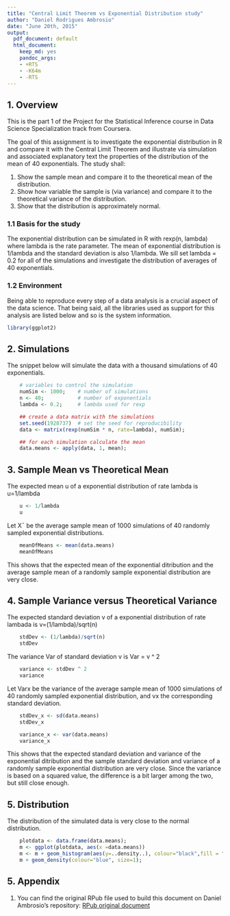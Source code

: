 ```yaml
---
title: "Central Limit Theorem vs Exponential Distribution study"
author: "Daniel Rodrigues Ambrosio"
date: "June 20th, 2015"
output:
  pdf_document: default
  html_document:
    keep_md: yes
    pandoc_args:
    - +RTS
    - -K64m
    - -RTS
---
```


## 1. Overview

This is the part 1 of the Project for the Statistical Inference course in Data Science Specialization track from Coursera. 

The goal of this assignment is to investigate the exponential distribution in R and compare it with the Central Limit Theorem and illustrate via simulation and associated explanatory text the properties of the distribution of the mean of 40 exponentials. The study shall:

1. Show the sample mean and compare it to the theoretical mean of the distribution.
2. Show how variable the sample is (via variance) and compare it to the theoretical variance of the distribution.
3. Show that the distribution is approximately normal.

### 1.1 Basis for the study

The exponential distribution can be simulated in R with rexp(n, lambda) where lambda is the rate parameter. The mean of exponential distribution is 1/lambda and the standard deviation is also 1/lambda. We sill set lambda = 0.2 for all of the simulations and investigate the distribution of averages of 40 exponentials. 

### 1.2 Environment

Being able to reproduce every step of a data analysis is a crucial aspect of the data science. That being said, all the libraries used as support for this analysis are listed below and so is the system information.

````r
library(ggplot2)
````

## 2. Simulations

The snippet below will simulate the data with a thousand simulations of 40 exponentials.

````r
    # variables to control the simulation
    numSim <- 1000;    # number of simulations
    n <- 40;           # number of exponentials
    lambda <- 0.2;     # lambda used for rexp

    ## create a data matrix with the simulations
    set.seed(1928737)  # set the seed for reproducibility
    data <- matrix(rexp(numSim * n, rate=lambda), numSim);

    ## for each simulation calculate the mean
    data.means <- apply(data, 1, mean);
````

## 3. Sample Mean vs Theoretical Mean

The expected mean u of a exponential distribution of rate lambda is u=1/lambda

````r
    u <- 1/lambda
    u
````

Let X¯ be the average sample mean of 1000 simulations of 40 randomly sampled exponential distributions.

````r
    meanOfMeans <- mean(data.means)
    meanOfMeans
````

This shows that the expected mean of the exponential ditribution and the average sample mean of a randomly sample exponential distribution are very close.

## 4. Sample Variance versus Theoretical Variance

The expected standard deviation v of a exponential distribution of rate lambada is v=(1/lambda)/sqrt(n)

````r
    stdDev <- (1/lambda)/sqrt(n)
    stdDev
````

The variance Var of standard deviation v is Var = v ^ 2

````r
    variance <- stdDev ^ 2
    variance
````

Let Varx be the variance of the average sample mean of 1000 simulations of 40 randomly sampled exponential distribution, and vx the corresponding standard deviation.

````r
    stdDev_x <- sd(data.means)
    stdDev_x
````


````r
    variance_x <- var(data.means)
    variance_x
````

This shows that the expected standard deviation and variance of the exponential ditribution and the sample standard deviation and variance of a randomly sample exponential distribution are very close. Since the variance is based on a squared value, the difference is a bit larger among the two, but still close enough.

## 5. Distribution

The distribution of the simulated data is very close to the normal distribution.

````r
    plotdata <- data.frame(data.means);
    m <- ggplot(plotdata, aes(x =data.means))
    m <- m + geom_histogram(aes(y=..density..), colour="black",fill = "red")
    m + geom_density(colour="blue", size=1);    
````

## 5. Appendix

1. You can find the original RPub file used to build this document on Daniel Ambrosio's repository: [RPub original document](http://rpubs.com/daniambrosio/cousera_statistical_inference_project_part1)
